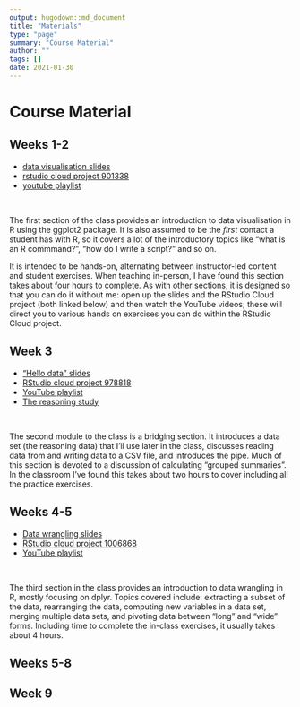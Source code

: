 ```yaml
---
output: hugodown::md_document
title: "Materials"
type: "page"
summary: "Course Material"
author: ""
tags: []
date: 2021-01-30
---
```


# Course Material

## Weeks 1-2

- [data visualisation slides](visualisation)
- [rstudio cloud project 901338](https://rstudio.cloud/project/901338)
- [youtube playlist](https://www.youtube.com/watch?v=6vdHGnD51F8&list=PLRPB0ZzEYegPa4uvvAVJnr6loSKbN4wLb&index=2)

<br>

The first section of the class provides an introduction to data visualisation in R using the ggplot2 package. It is also assumed to be the *first* contact a student has with R, so it covers a lot of the introductory topics like "what is an R commmand?", "how do I write a script?" and so on. 

It is intended to be hands-on, alternating between instructor-led content and student exercises. When teaching in-person, I have found this section takes about four hours to complete. As with other sections, it is designed so that you can do it without me: open up the slides and the RStudio Cloud project (both linked below) and then watch the YouTube videos; these will direct you to various hands on exercises you can do within the RStudio Cloud project.

## Week 3

- ["Hello data" slides](hello)
- [RStudio cloud project 978818](https://rstudio.cloud/project/978818)
- [YouTube playlist](https://www.youtube.com/watch?v=lpbqlu_Sk3M&list=PLRPB0ZzEYegPYKRLwJRh4AbWWSiIlzmC7)
- [The reasoning study](reasoning)

<br>

The second module to the class is a bridging section. It introduces a data set (the reasoning data) that I'll use later in the class, discusses reading data from and writing data to a CSV file, and introduces the pipe. Much of this section is devoted to a discussion of calculating "grouped summaries". In the classroom I've found this takes about two hours to cover including all the practice exercises.


## Weeks 4-5

- [Data wrangling slides](dancing)
- [RStudio cloud project 1006868](https://rstudio.cloud/project/1006868)
- [YouTube playlist](https://www.youtube.com/watch?v=_LiB4nUKi3o&list=PLRPB0ZzEYegNFsivhQWTFvKvpEc504EPH)

<br>

The third section in the class provides an introduction to data wrangling in R, mostly focusing on dplyr. Topics covered include: extracting a subset of the data, rearranging the data, computing new variables in a data set, merging multiple data sets, and pivoting data between "long" and "wide" forms. Including time to complete the in-class exercises, it usually takes about 4 hours.  

## Weeks 5-8


## Week 9


